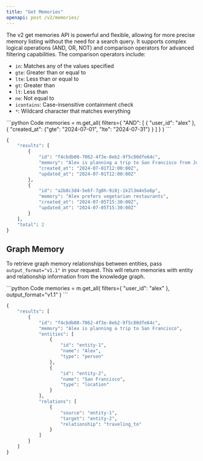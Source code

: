 ```yaml
---
title: "Get Memories"
openapi: post /v2/memories/
---
```


The v2 get memories API is powerful and flexible, allowing for more precise memory listing without the need for a search query. It supports complex logical operations (AND, OR, NOT) and comparison operators for advanced filtering capabilities. The comparison operators include:

- `in`: Matches any of the values specified
- `gte`: Greater than or equal to
- `lte`: Less than or equal to
- `gt`: Greater than
- `lt`: Less than
- `ne`: Not equal to
- `icontains`: Case-insensitive containment check
- `*`: Wildcard character that matches everything

<CodeGroup>
```python Code
memories = m.get_all(
    filters={
        "AND": [
            {
                "user_id": "alex"
            },
            {
                "created_at": {"gte": "2024-07-01", "lte": "2024-07-31"}
            }
        ]
    }
)
```

```python Output
{
    "results": [
        {
            "id": "f4cbdb08-7062-4f3e-8eb2-9f5c80dfe64c",
            "memory": "Alex is planning a trip to San Francisco from July 1st to July 10th",
            "created_at": "2024-07-01T12:00:00Z",
            "updated_at": "2024-07-01T12:00:00Z"
        },
        {
            "id": "a2b8c3d4-5e6f-7g8h-9i0j-1k2l3m4n5o6p",
            "memory": "Alex prefers vegetarian restaurants",
            "created_at": "2024-07-05T15:30:00Z",
            "updated_at": "2024-07-05T15:30:00Z"
        }
    ],
    "total": 2
}
```

</CodeGroup>

## Graph Memory

To retrieve graph memory relationships between entities, pass `output_format="v1.1"` in your request. This will return memories with entity and relationship information from the knowledge graph.

<CodeGroup>
```python Code
memories = m.get_all(
    filters={
        "user_id": "alex"
    },
    output_format="v1.1"
)
```

```python Output
{
    "results": [
        {
            "id": "f4cbdb08-7062-4f3e-8eb2-9f5c80dfe64c",
            "memory": "Alex is planning a trip to San Francisco",
            "entities": [
                {
                    "id": "entity-1",
                    "name": "Alex",
                    "type": "person"
                },
                {
                    "id": "entity-2",
                    "name": "San Francisco",
                    "type": "location"
                }
            ],
            "relations": [
                {
                    "source": "entity-1",
                    "target": "entity-2",
                    "relationship": "traveling_to"
                }
            ]
        }
    ]
}
```

</CodeGroup>
